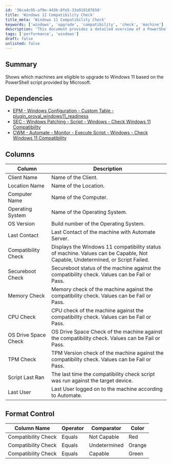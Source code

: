 ```yaml
---
id: '36ca4c95-af9e-443b-8fe5-33e910107650'
title: 'Windows 11 Compatibility Check'
title_meta: 'Windows 11 Compatibility Check'
keywords: ['windows', 'upgrade', 'compatibility', 'check', 'machine']
description: 'This document provides a detailed overview of a PowerShell script that checks which machines are eligible for an upgrade to Windows 11. It includes information on dependencies, column descriptions, and format control for compatibility checks.'
tags: ['performance', 'windows']
draft: false
unlisted: false
---
```

## Summary

Shows which machines are eligible to upgrade to Windows 11 based on the PowerShell script provided by Microsoft.

## Dependencies

- [EPM - Windows Configuration - Custom Table - plugin_proval_windows11_readiness](https://proval.itglue.com/DOC-5078775-8355448)
- [SEC - Windows Patching - Script - Windows - Check Windows 11 Compatibility](https://proval.itglue.com/DOC-5078775-8355447)
- [CWM - Automate - Monitor - Execute Script - Windows - Check Windows 11 Compatibility](https://proval.itglue.com/DOC-5078775-11364499)

## Columns

| Column                | Description                                                                                          |
|----------------------|------------------------------------------------------------------------------------------------------|
| Client Name          | Name of the Client.                                                                                  |
| Location Name        | Name of the Location.                                                                                |
| Computer Name        | Name of the Computer.                                                                                |
| Operating System     | Name of the Operating System.                                                                         |
| OS Version           | Build number of the Operating System.                                                                |
| Last Contact         | Last Contact of the machine with Automate Server.                                                  |
| Compatibility Check   | Displays the Windows 11 compatibility status of machine. Values can be Capable, Not Capable, Undetermined, or Script Failed. |
| Secureboot Check     | Secureboot status of the machine against the compatibility check. Values can be Fail or Pass.       |
| Memory Check         | Memory check of the machine against the compatibility check. Values can be Fail or Pass.           |
| CPU Check            | CPU check of the machine against the compatibility check. Values can be Fail or Pass.              |
| OS Drive Space Check | OS Drive Space Check of the machine against the compatibility check. Values can be Fail or Pass.   |
| TPM Check            | TPM Version check of the machine against the compatibility check. Values can be Fail or Pass.      |
| Script Last Ran      | The last time the compatibility check script was run against the target device.                     |
| Last User            | Last User logged on to the machine according to Automate.                                          |

## Format Control

| Column Name         | Operator | Comparator     | Color  |
|---------------------|----------|----------------|--------|
| Compatibility Check  | Equals   | Not Capable    | Red    |
| Compatibility Check  | Equals   | Undetermined    | Orange |
| Compatibility Check  | Equals   | Capable        | Green  |













